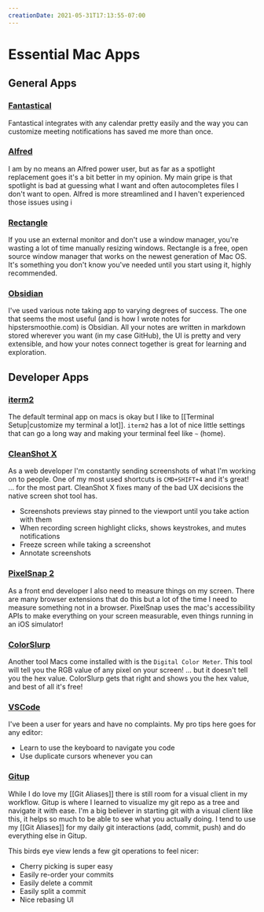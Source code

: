 ```yaml
---
creationDate: 2021-05-31T17:13:55-07:00
---
```


<PostHeader slug="essential-mac-apps" />

# Essential Mac Apps

## General Apps

### [Fantastical](https://flexibits.com/fantastical)

Fantastical integrates with any calendar pretty easily and the way you can customize meeting notifications has saved me more than once.

### [Alfred](https://www.alfredapp.com)

I am by no means an Alfred power user, but as far as a spotlight replacement goes it's a bit better in my opinion.
My main gripe is that spotlight is bad at guessing what I want and often autocompletes files I don't want to open.
Alfred is more streamlined and I haven't experienced those issues using i

### [Rectangle](https://rectangleapp.com)

If you use an external monitor and don't use a window manager, you're wasting a lot of time manually resizing windows.
Rectangle is a free, open source window manager that works on the newest generation of Mac OS.
It's something you don't know you've needed until you start using it, highly recommended.

### [Obsidian](https://obsidian.md)

I've used various note taking app to varying degrees of success.
The one that seems the most useful (and is how I wrote notes for hipstersmoothie.com) is Obsidian.
All your notes are written in markdown stored wherever you want (in my case GitHub), the UI is pretty and very extensible, and how your notes connect together is great for learning and exploration.

## Developer Apps

### [iterm2](https://iterm2.com)

The default terminal app on macs is okay but I like to [[Terminal Setup|customize my terminal a lot]].
`iterm2` has a lot of nice little settings that can go a long way and making your terminal feel like `~` (home).

### [CleanShot X](https://cleanshot.com)

As a web developer I'm constantly sending screenshots of what I'm working on to people.
One of my most used shortcuts is `CMD+SHIFT+4` and it's great!
... for the most part.
CleanShot X fixes many of the bad UX decisions the native screen shot tool has.

- Screenshots previews stay pinned to the viewport until you take action with them
- When recording screen highlight clicks, shows keystrokes, and mutes notifications
- Freeze screen while taking a screenshot
- Annotate screenshots

### [PixelSnap 2](https://getpixelsnap.com)

As a front end developer I also need to measure things on my screen. 
There are many browser extensions that do this but a lot of the time I need to measure something not in a browser.
PixelSnap uses the mac's accessibility APIs to make everything on your screen measurable, even things running in an iOS simulator!

### [ColorSlurp](https://colorslurp.com)

Another tool Macs come installed with is the `Digital Color Meter`.
This tool will tell you the RGB value of any pixel on your screen!
... but it doesn't tell you the hex value.
ColorSlurp gets that right and shows you the hex value, and best of all it's free!

### [VSCode](https://code.visualstudio.com)

I've been a user for years and have no complaints.
My pro tips here goes for any editor:

- Learn to use the keyboard to navigate you code
- Use duplicate cursors whenever you can

### [Gitup](https://gitup.co)

While I do love my [[Git Aliases]] there is still room for a visual client in my workflow.
Gitup is where I learned to visualize my git repo as a tree and navigate it with ease.
I'm a big believer in starting git with a visual client like this, it helps so much to be able to see what you actually doing. I tend to use my [[Git Aliases]] for my daily git interactions (add, commit, push) and do everything else in Gitup.

This birds eye view lends a few git operations to feel nicer:

- Cherry picking is super easy
- Easily re-order your commits
- Easily delete a commit
- Easily split a commit
- Nice rebasing UI

<BackLinks slug="essential-mac-apps" />

